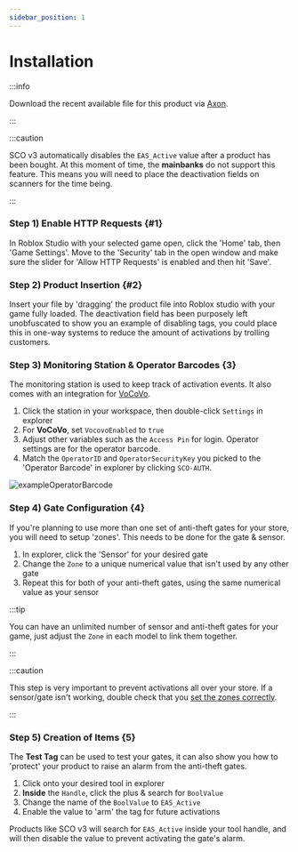 ```yaml
---
sidebar_position: 1
---
```


# Installation

:::info

Download the recent available file for this product via [Axon](https://axon.whitehill.club). 

:::

:::caution

SCO v3 automatically disables the `EAS_Active` value after a product has been bought. At this moment of time, the **mainbanks** do not support this feature. This means you will need to place the deactivation fields on scanners for the time being.

:::

### Step 1) Enable HTTP Requests {#1}
In Roblox Studio with your selected game open, click the 'Home' tab, then 'Game Settings'. Move to the 'Security' tab in the open window and make sure the slider for 'Allow HTTP Requests' is enabled and then hit 'Save'.

### Step 2) Product Insertion {#2}
Insert your file by 'dragging' the product file into Roblox studio with your game fully loaded. The deactivation field has been purposely left unobfuscated to show you an example of disabling tags, you could place this in one-way systems to reduce the amount of activations by trolling customers.

### Step 3) Monitoring Station & Operator Barcodes {3}
The monitoring station is used to keep track of activation events. It also comes with an integration for [VoCoVo](https://discord.com/invite/3DR632F).

1. Click the station in your workspace, then double-click `Settings` in explorer
2. For **VoCoVo**, set `VocovoEnabled` to `true`
3. Adjust other variables such as the `Access Pin` for login. Operator settings are for the operator barcode.
4. Match the `OperatorID` and `OperatorSecurityKey` you picked to the 'Operator Barcode' in explorer by clicking `SCO-AUTH`.

![exampleOperatorBarcode](img/operatorBarcode.png)

### Step 4) Gate Configuration {4}
If you're planning to use more than one set of anti-theft gates for your store, you will need to setup 'zones'. This needs to be done for the gate & sensor.

1. In explorer, click the 'Sensor' for your desired gate
2. Change the `Zone` to a unique numerical value that isn't used by any other gate
3. Repeat this for both of your anti-theft gates, using the same numerical value as your sensor

:::tip

You can have an unlimited number of sensor and anti-theft gates for your game, just adjust the `Zone` in each model to link them together.

:::

:::caution

This step is very important to prevent activations all over your store. If a sensor/gate isn't working, double check that you [set the zones correctly](#4).

:::

### Step 5) Creation of Items {5}
The **Test Tag** can be used to test your gates, it can also show you how to 'protect' your product to raise an alarm from the anti-theft gates.

1. Click onto your desired tool in explorer
2. **Inside** the `Handle`, click the plus & search for `BoolValue`
3. Change the name of the `BoolValue` to `EAS_Active`
4. Enable the value to 'arm' the tag for future activations

Products like SCO v3 will search for `EAS_Active` inside your tool handle, and will then disable the value to prevent activating the gate's alarm.
